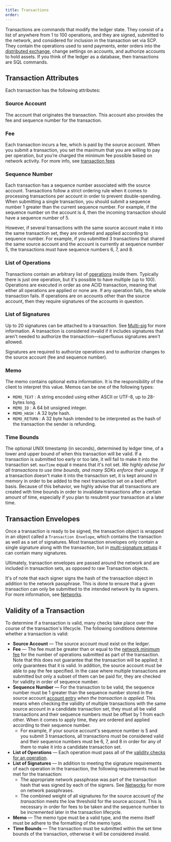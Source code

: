 ```yaml
---
title: Transactions
order:
---
```


Transactions are commands that modify the ledger state. They consist of a list of anywhere from 1 to 100 operations, and they are signed, submitted to the network, and considered for inclusion in the transaction set via SCP.  They contain the operations used to send payments, enter orders into the [distributed exchange](link), change settings on accounts, and authorize accounts to hold assets. If you think of the ledger as a database, then transactions are SQL commands.

## Transaction Attributes
Each transaction has the following attributes:

### Source Account
The account that originates the transaction. This account also provides the fee and sequence number for the transaction.

### Fee
Each transaction incurs a fee, which is paid by the source account.  When you submit a transaction, you set the maximum that you are willing to pay per operation, but you’re charged the minimum fee possible based on network activity.  For more info, see [transaction fees](./transaction-fees.mdx)
### Sequence Number
Each transaction has a sequence number associated with the source account. Transactions follow a strict ordering rule when it comes to processing transactions per account in order to prevent double-spending. When submitting a single transaction, you should submit a sequence number 1 greater than the current sequence number. For example, if the sequence number on the account is 4, then the incoming transaction should have a sequence number of 5.

However, if several transactions with the same source account make it into the same transaction set, they are ordered and applied according to sequence number. For example, if you submitted 3 transactions that shared the same source account and the account is currently at sequence number 5, the transactions must have sequence numbers 6, 7, and 8.

### List of Operations
Transactions contain an arbitrary list of [operations](./operations.md) inside them. Typically there is just one operation, but it's possible to have multiple (up to 100).  Operations are executed in order as one ACID transaction, meaning that either all operations are applied or none are.  If any operation fails, the whole transaction fails. If operations are on accounts other than the source account, then they require signatures of the accounts in question.

### List of Signatures
Up to 20 signatures can be attached to a transaction. See [Multi-sig](./multi-sig.md) for more information. A transaction is considered invalid if it includes signatures that aren't needed to authorize the transaction—superfluous signatures aren't allowed.

Signatures are required to authorize operations and to authorize changes to the source account (fee and sequence number).

### Memo
The memo contains optional extra information. It is the responsibility of the client to interpret this value. Memos can be one of the following types:
   - `MEMO_TEXT` : A string encoded using either ASCII or UTF-8, up to 28-bytes long.
   - `MEMO_ID` :  A 64 bit unsigned integer.
   - `MEMO_HASH` : A 32 byte hash.
   - `MEMO_RETURN` : A 32 byte hash intended to be interpreted as the hash of the transaction the sender is refunding.
### Time Bounds
The optional UNIX timestamp (in seconds), determined by ledger time, of a lower and upper bound of when this transaction will be valid. If a transaction is submitted too early or too late, it will fail to make it into the transaction set. `maxTime` equal `0` means that it's not set. _We highly advise for all transactions to use time bounds, and many SDKs enforce their usage._ If a
transaction doesn't make it into the transaction set, it is kept around in memory in order to be
added to the next transaction set on a best effort basis. Because of this behavior, we highly
advise that all transactions are created with time bounds in order to invalidate transactions
after a certain amount of time, especially if you plan to resubmit your transaction at a later time.

## Transaction Envelopes
Once a transaction is ready to be signed, the transaction object is wrapped in an object called a
`Transaction Envelope`, which contains the transaction as well as a set of signatures. Most
transaction envelopes only contain a single signature along with the transaction, but in
[multi-signature setups](./multi-sig.md) it can contain many signatures.

Ultimately, transaction envelopes are passed around the network and are included in transaction sets, as opposed to raw Transaction objects.

It's of note that each signer signs the hash of the transaction object in addition to the network
passphrase. This is done to ensure that a given transaction can only be submitted to the intended network by its signers. For more information, see [Networks](./networks.md).
## Validity of a Transaction
To determine if a transaction is valid, many checks take place over the course of the transaction's lifecycle. The following conditions determine whether a transaction is valid:

* **Source Account** — The source account must exist on the ledger.
* **Fee** — The fee must be greater than or equal to the [network minimum fee](./fees.md) for the number of operations submitted as part of the transaction. Note that this does not guarantee that the transaction will be applied; it only guarantees that it is valid. In addition, the source account must be able to pay the fee specified. In the case where multiple transactions are submitted but only a subset of them can be paid for, they are checked for validity in order of sequence number.
* **Sequence Number** — For the transaction to be valid, the sequence number
  must be 1 greater than the sequence number stored in the source account [account
  entry](./accounts.md) _when the transaction is applied_. This means when checking the validity of multiple transactions with the same source account in a candidate transaction set, they must all be valid transactions and their sequence numbers must be offset by 1 from each other. When it comes to apply time, they are ordered and applied according to their sequence number.
  * For example, if your source account's sequence number is 5 and you submit 3 transactions, all transactions must be considered valid and their sequence numbers must be 6, 7, and 8 in order for any of them to make it into a candidate transaction set.
* **List of Operations** — Each operation must pass all of the [validity checks for an
  operation](./operations.md#validity-of-an-operation).
* **List of Signatures** — In addition to meeting the signature requirements of each operation in the transaction, the following requirements must be met for the transaction:
  * The appropriate network passphrase was part of the transaction hash that was signed by each of the signers. See [Networks](./networks.md) for more on network passphrases.
  * The combined weight of all signatures for the source account _of the transaction_ meets
    the low threshold for the source account. This is necessary in order for fees to be taken and
    the sequence number to be incremented later in the transaction lifecycle.
* **Memo** — The memo type must be a valid type, and the memo itself must be adhere to the formatting of the memo type.
* **Time Bounds** — The transaction must be submitted within the set time bounds of the
  transaction, otherwise it will be considered invalid.
